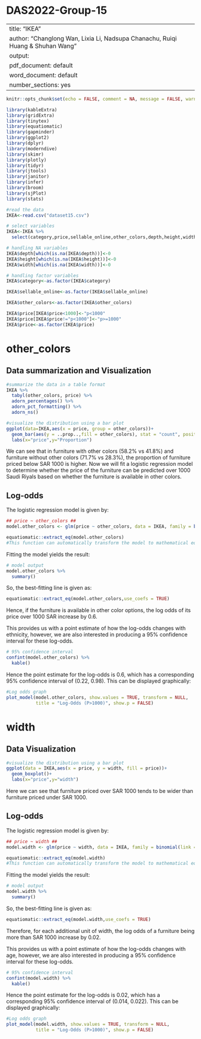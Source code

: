 # DAS2022-Group-15

---
title: "IKEA"
author: "Changlong Wan, Lixia Li, Nadsupa Chanachu, Ruiqi Huang & Shuhan Wang"
output:
  pdf_document: default
  word_document: default
number_sections: yes
---

```r
knitr::opts_chunk$set(echo = FALSE, comment = NA, message = FALSE, warning = FALSE)
```

```r
library(kableExtra)
library(gridExtra)
library(tinytex)
library(equatiomatic)
library(gapminder)
library(ggplot2)
library(dplyr)
library(moderndive)
library(skimr)
library(plotly)
library(tidyr)
library(jtools)
library(janitor)
library(infer)
library(broom)
library(sjPlot)
library(stats)
```

```r
#read the data
IKEA<-read.csv("dataset15.csv")
```

```r
# select variables
IKEA<-IKEA %>%
  select(category,price,sellable_online,other_colors,depth,height,width)
```

```r
# handling NA variables
IKEA$depth[which(is.na(IKEA$depth))]<-0
IKEA$height[which(is.na(IKEA$height))]<-0
IKEA$width[which(is.na(IKEA$width))]<-0
```

```r
# handling factor variables
IKEA$category<-as.factor(IKEA$category)

IKEA$sellable_online<-as.factor(IKEA$sellable_online)

IKEA$other_colors<-as.factor(IKEA$other_colors)

IKEA$price[IKEA$price<1000]<-"p<1000"
IKEA$price[IKEA$price!="p<1000"]<-"p>=1000"
IKEA$price<-as.factor(IKEA$price)
```





# other_colors
## Data summarization and Visualization

```r
#summarize the data in a table format
IKEA %>% 
  tabyl(other_colors, price) %>% 
  adorn_percentages() %>% 
  adorn_pct_formatting() %>% 
  adorn_ns() 

#visualize the distribution using a bar plot
ggplot(data=IKEA,aes(x = price, group = other_colors))+
  geom_bar(aes(y = ..prop..,fill = other_colors), stat = "count", position = "dodge")+
  labs(x="price",y="Proportion")
```

We can see that in furniture with other colors (58.2% vs 41.8%) and furniture without other colors (71.7% vs 28.3%), the proportion of furniture priced below SAR 1000 is higher. Now we will fit a logistic regression model to determine whether the price of the furniture can be predicted over 1000 Saudi Riyals based on whether the furniture is available in other colors.

## Log-odds

The logistic regression model is given by:

```r
## price ~ other_colors ##
model.other_colors <- glm(price ~ other_colors, data = IKEA, family = binomial(link = "logit"))

equatiomatic::extract_eq(model.other_colors)
#This function can automatically transform the model to mathematical equation
```

Fitting the model yields the result:

```r
# model output
model.other_colors %>%
  summary()
```

So, the best-fitting line is given as:

```r
equatiomatic::extract_eq(model.other_colors,use_coefs = TRUE)
```

Hence, if the furniture is available in other color options, the log odds of its price over 1000 SAR increase by 0.6.

This provides us with a point estimate of how the log-odds changes with ethnicity, however, we are also interested in producing a 95% confidence interval for these log-odds. 

```r
# 95% confidence interval
confint(model.other_colors) %>%
  kable()
```

Hence the point estimate for the log-odds is 0.6, which has a corresponding 95% confidence interval of (0.22, 0.98). 
This can be displayed graphically:

```r
#Log odds graph
plot_model(model.other_colors, show.values = TRUE, transform = NULL,
           title = "Log-Odds (P>1000)", show.p = FALSE)
```


# width
## Data Visualization

```r
#visualize the distribution using a bar plot
ggplot(data = IKEA,aes(x = price, y = width, fill = price))+
  geom_boxplot()+
  labs(x="price",y="width")
```

Here we can see that furniture priced over SAR 1000 tends to be wider than furniture priced under SAR 1000.

## Log-odds
The logistic regression model is given by:

```r
## price ~ width ##
model.width <- glm(price ~ width, data = IKEA, family = binomial(link = "logit"))

equatiomatic::extract_eq(model.width)
#This function can automatically transform the model to mathematical equation
```

Fitting the model yields the result:

```r
# model output
model.width %>%
  summary()
```

So, the best-fitting line is given as:

```r
equatiomatic::extract_eq(model.width,use_coefs = TRUE)
```

Therefore, for each additional unit of width, the log odds of a furniture being more than SAR 1000 increase by 0.02.

This provides us with a point estimate of how the log-odds changes with age, however, we are also interested in producing a 95% confidence interval for these log-odds.

```r
# 95% confidence interval
confint(model.width) %>%
  kable()
```
Hence the point estimate for the log-odds is 0.02, which has a corresponding 95% confidence interval of (0.014, 0.022). 
This can be displayed graphically:

```r
#Log odds graph
plot_model(model.width, show.values = TRUE, transform = NULL,
           title = "Log-Odds (P>1000)", show.p = FALSE)
```






